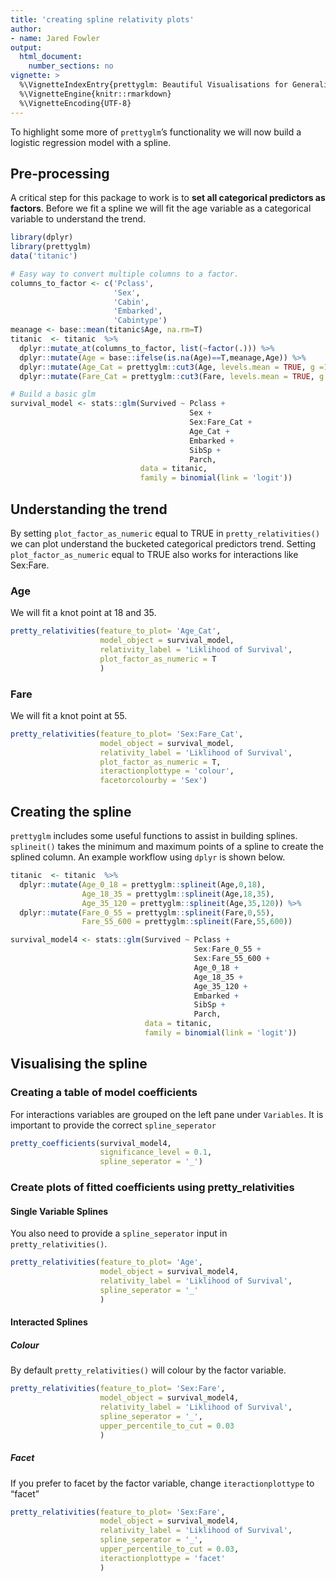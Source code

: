 ```yaml
---
title: 'creating spline relativity plots'
author:
- name: Jared Fowler
output:
  html_document: 
    number_sections: no
vignette: >
  %\VignetteIndexEntry{prettyglm: Beautiful Visualisations for Generalized Linear Models}
  %\VignetteEngine{knitr::rmarkdown}
  %\VignetteEncoding{UTF-8}
---
```


To highlight some more of `prettyglm`'s functionality we will now build a logistic regression model with a spline.

## Pre-processing

A critical step for this package to work is to **set all categorical predictors as factors**. Before we fit a spline we will fit the age variable as a categorical variable to understand the trend.

```r
library(dplyr)
library(prettyglm)
data('titanic')

# Easy way to convert multiple columns to a factor.
columns_to_factor <- c('Pclass',
                       'Sex',
                       'Cabin', 
                       'Embarked',
                       'Cabintype')
meanage <- base::mean(titanic$Age, na.rm=T)
titanic  <- titanic  %>%
  dplyr::mutate_at(columns_to_factor, list(~factor(.))) %>%
  dplyr::mutate(Age = base::ifelse(is.na(Age)==T,meanage,Age)) %>% 
  dplyr::mutate(Age_Cat = prettyglm::cut3(Age, levels.mean = TRUE, g =10)) %>% 
  dplyr::mutate(Fare_Cat = prettyglm::cut3(Fare, levels.mean = TRUE, g =10))

# Build a basic glm
survival_model <- stats::glm(Survived ~ Pclass + 
                                        Sex + 
                                        Sex:Fare_Cat +
                                        Age_Cat +
                                        Embarked + 
                                        SibSp + 
                                        Parch, 
                             data = titanic, 
                             family = binomial(link = 'logit'))
```

## Understanding the trend {.tabset}

By setting `plot_factor_as_numeric` equal to TRUE in `pretty_relativities()` we can plot understand the bucketed categorical predictors trend. Setting `plot_factor_as_numeric` equal to TRUE also works for interactions like Sex:Fare.

### Age

We will fit a knot point at 18 and 35.

```r
pretty_relativities(feature_to_plot= 'Age_Cat',
                    model_object = survival_model,
                    relativity_label = 'Liklihood of Survival',
                    plot_factor_as_numeric = T
                    )
```

### Fare

We will fit a knot point at 55.

```r
pretty_relativities(feature_to_plot= 'Sex:Fare_Cat',
                    model_object = survival_model,
                    relativity_label = 'Liklihood of Survival',
                    plot_factor_as_numeric = T,
                    iteractionplottype = 'colour',
                    facetorcolourby = 'Sex')
```

## Creating the spline

`prettyglm` includes some useful functions to assist in building splines. `splineit()` takes the minimum and maximum points of a spline to create the splined column. An example workflow using `dplyr` is shown below.

```r
titanic  <- titanic  %>%
  dplyr::mutate(Age_0_18 = prettyglm::splineit(Age,0,18),
                Age_18_35 = prettyglm::splineit(Age,18,35),
                Age_35_120 = prettyglm::splineit(Age,35,120)) %>%
  dplyr::mutate(Fare_0_55 = prettyglm::splineit(Fare,0,55),
                Fare_55_600 = prettyglm::splineit(Fare,55,600))

survival_model4 <- stats::glm(Survived ~ Pclass +
                                         Sex:Fare_0_55 +
                                         Sex:Fare_55_600 +
                                         Age_0_18 +
                                         Age_18_35 +
                                         Age_35_120 +
                                         Embarked +
                                         SibSp +
                                         Parch,
                              data = titanic,
                              family = binomial(link = 'logit'))
```

## Visualising the spline

### Creating a table of model coefficients

For interactions variables are grouped on the left pane under `Variables`. It is important to provide the correct `spline_seperator`

```r
pretty_coefficients(survival_model4, 
                    significance_level = 0.1,
                    spline_seperator = '_')
```

### Create plots of fitted coefficients using pretty_relativities

#### Single Variable Splines

You also need to provide a `spline_seperator` input in `pretty_relativities()`. 

```r
pretty_relativities(feature_to_plot= 'Age',
                    model_object = survival_model4,
                    relativity_label = 'Liklihood of Survival',
                    spline_seperator = '_'
                    )
```

#### Interacted Splines {.tabset}

##### Colour

By default `pretty_relativities()` will colour by the factor variable.

```r
pretty_relativities(feature_to_plot= 'Sex:Fare',
                    model_object = survival_model4,
                    relativity_label = 'Liklihood of Survival',
                    spline_seperator = '_',
                    upper_percentile_to_cut = 0.03
                    )
```

##### Facet

If you prefer to facet by the factor variable, change `iteractionplottype` to "facet" 

```r
pretty_relativities(feature_to_plot= 'Sex:Fare',
                    model_object = survival_model4,
                    relativity_label = 'Liklihood of Survival',
                    spline_seperator = '_',
                    upper_percentile_to_cut = 0.03,
                    iteractionplottype = 'facet'
                    )
```
